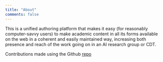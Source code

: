 ```yaml
---
title: "About"
comments: false
---
```


This is a unified authoring platform that makes it easy (for reasonably computer-savvy users) to make academic content in all its forms available on the web in a coherent and easily maintained way, increasing both presence and reach of the work going on in an AI research group or CDT.

Contributions made using the Github [repo](https://github.com/DelmiroDaladier/icr) 
